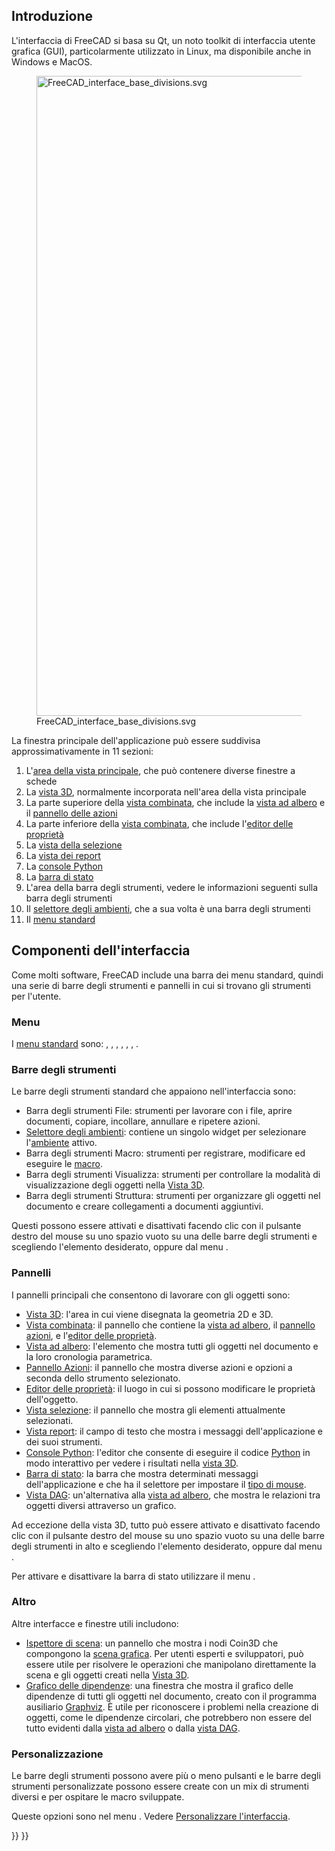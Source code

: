 <languages/>
{{TOCright}}

<span id="Introduction"></span>
== Introduzione ==

L'interfaccia di FreeCAD si basa su Qt, un noto toolkit di interfaccia utente grafica (GUI), particolarmente utilizzato in Linux, ma disponibile anche in Windows e MacOS.

[[File:FreeCAD_interface_base_divisions.svg|1024px]]

{{Caption|Interfaccia standard di FreeCAD 0.19.}}

La finestra principale dell'applicazione può essere suddivisa approssimativamente in 11 sezioni:
# L'[[main_view_area/it|area della vista principale]], che può contenere diverse finestre a schede
# La [[3D_view/it|vista 3D]], normalmente incorporata nell'area della vista principale
# La parte superiore della [[combo_view/it|vista combinata]], che include la [[tree_view/it|vista ad albero]] e il [[task_panel/it|pannello delle azioni]]
# La parte inferiore della [[combo_view/it|vista combinata]], che include l'[[property_editor/it|editor delle proprietà]]
# La [[selection_view/it|vista della selezione]]
# La [[report_view/it|vista dei report]]
# La [[Python_console/it|console Python]]
# La [[status_bar/it|barra di stato]]
# L'area della barra degli strumenti, vedere le informazioni seguenti sulla barra degli strumenti
# Il [[Std_Workbench/it|selettore degli ambienti]], che a sua volta è una barra degli strumenti
# Il [[Standard_Menu/it|menu standard]]

<span id="Components_of_the_interface"></span>
== Componenti dell'interfaccia ==

Come molti software, FreeCAD include una barra dei menu standard, quindi una serie di barre degli strumenti e pannelli in cui si trovano gli strumenti per l'utente.

<span id="Menus"></span>
=== Menu ===

I [[Standard_Menu/it|menu standard]] sono: [[Std_File_Menu/it|{{MenuCommand|File}}]], [[Std_Edit_Menu/it|{{MenuCommand|Modifica}}]], [[Std_View_Menu/it|{{MenuCommand|Visualizza}}]], [[Std_Tools_Menu/it|{{MenuCommand|Strumenti}}]], [[Std_Macro_Menu/it|{{MenuCommand|Macro}}]], [[Std_Windows_Menu/it|{{MenuCommand|Finestre}}]], [[Std_Help_Menu/it|{{MenuCommand|Aiuto}}]].

<span id="Toolbars"></span>
=== Barre degli strumenti ===

Le barre degli strumenti standard che appaiono nell'interfaccia sono:
* Barra degli strumenti File: strumenti per lavorare con i file, aprire documenti, copiare, incollare, annullare e ripetere azioni.
* [[Std_Workbench/it|Selettore degli ambienti]]: contiene un singolo widget per selezionare l'[[workbenches/it|ambiente]] attivo.
* Barra degli strumenti Macro: strumenti per registrare, modificare ed eseguire le [[macros/it|macro]].
* Barra degli strumenti Visualizza: strumenti per controllare la modalità di visualizzazione degli oggetti nella [[3D_view/it|Vista 3D]].
* Barra degli strumenti Struttura: strumenti per organizzare gli oggetti nel documento e creare collegamenti a documenti aggiuntivi.

Questi possono essere attivati e disattivati facendo clic con il pulsante destro del mouse su uno spazio vuoto su una delle barre degli strumenti e scegliendo l'elemento desiderato, oppure dal menu {{MenuCommand|Visualizza → Barre degli strumenti}}.

<span id="Panels"></span>
=== Pannelli ===

I pannelli principali che consentono di lavorare con gli oggetti sono:
* [[3D view/it|Vista 3D]]: l'area in cui viene disegnata la geometria 2D e 3D.
* [[Combo view/it|Vista combinata]]: il pannello che contiene la [[tree view/it|vista ad albero]], il [[task panel/it|pannello azioni]], e l'[[property editor/it|editor delle proprietà]].
* [[Tree view/it|Vista ad albero]]: l'elemento che mostra tutti gli oggetti nel documento e la loro cronologia parametrica.
* [[Task panel/it|Pannello Azioni]]: il pannello che mostra diverse azioni e opzioni a seconda dello strumento selezionato.
* [[Property editor/it|Editor delle proprietà]]: il luogo in cui si possono modificare le proprietà dell'oggetto.
* [[Selection view/it|Vista selezione]]: il pannello che mostra gli elementi attualmente selezionati.
* [[Report view/it|Vista report]]: il campo di testo che mostra i messaggi dell'applicazione e dei suoi strumenti.
* [[Python console/it|Console Python]]: l'editor che consente di eseguire il codice [[Python/it|Python]] in modo interattivo per vedere i risultati nella [[3D view/it|vista 3D]].
* [[Status bar/it|Barra di stato]]: la barra che mostra determinati messaggi dell'applicazione e che ha il selettore per impostare il [[Mouse_navigation/it|tipo di mouse]].
* [[DAG view/it|Vista DAG]]: un'alternativa alla [[tree view/it|vista ad albero]], che mostra le relazioni tra oggetti diversi attraverso un grafico.

Ad eccezione della vista 3D, tutto può essere attivato e disattivato facendo clic con il pulsante destro del mouse su uno spazio vuoto su una delle barre degli strumenti in alto e scegliendo l'elemento desiderato, oppure dal menu {{MenuCommand|Visualizza → Pannelli}}.

Per attivare e disattivare la barra di stato utilizzare il menu {{MenuCommand|Visualizza → Barra di stato}}.

<span id="Other"></span>
=== Altro ===

Altre interfacce e finestre utili includono:
* [[Std_SceneInspector/it|Ispettore di scena]]: un pannello che mostra i nodi Coin3D che compongono la [[Scenegraph/it|scena grafica]]. Per utenti esperti e sviluppatori, può essere utile per risolvere le operazioni che manipolano direttamente la scena e gli oggetti creati nella [[3D_view/it|Vista 3D]].
* [[Std_DependencyGraph/it|Grafico delle dipendenze]]: una finestra che mostra il grafico delle dipendenze di tutti gli oggetti nel documento, creato con il programma ausiliario [https://graphviz.org/ Graphviz]. È utile per riconoscere i problemi nella creazione di oggetti, come le dipendenze circolari, che potrebbero non essere del tutto evidenti dalla [[Tree_view/it|vista ad albero]] o dalla [[DAG_view/it|vista DAG]].

<span id="Customization"></span>
=== Personalizzazione ===

Le barre degli strumenti possono avere più o meno pulsanti e le barre degli strumenti personalizzate possono essere create con un mix di strumenti diversi e per ospitare le macro sviluppate.

Queste opzioni sono nel menu {{MenuCommand|Strumenti → Personalizza}}. Vedere [[Interface Customization/it|Personalizzare l'interfaccia]].

{{Interface navi{{#translation:}}}}
{{Userdocnavi{{#translation:}}}}